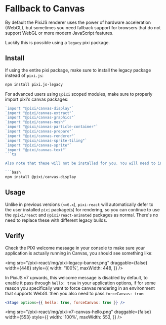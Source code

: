 # Fallback to Canvas

By default the PixiJS renderer uses the power of hardware acceleration (WebGL), but sometimes you need fallback support for
browsers that do not support WebGL or more modern JavaScript features.

Luckily this is possible using a `legacy` pixi package.

## Install

If using the entire pixi package, make sure to install the legacy package instead of `pixi.js`:

```bash
npm install pixi.js-legacy
```

For advanced users using `@pixi` scoped modules, make sure to properly import pixi's canvas packages:

```ts
`import "@pixi/canvas-display"`
`import "@pixi/canvas-extract"`
`import "@pixi/canvas-graphics"`
`import "@pixi/canvas-mesh"`
`import "@pixi/canvas-particle-container"`
`import "@pixi/canvas-prepare"`
`import "@pixi/canvas-renderer"`
`import "@pixi/canvas-sprite-tiling"`
`import "@pixi/canvas-sprite"`
`import "@pixi/canvas-text"`
```ts

Also note that these will not be installed for you. You will need to install them yourself

```bash
npm install @pixi/canvas-display
```

## Usage

Unlike in previous versions (`<=6.x`), `pixi-react` will automatically defer to the user installed `pixi` package(s) for
rendering, so you can continue to use the `@pixi/react` and `@pixi/react-animated` packages as normal. There's no need to
replace these with different legacy builds.

## Verify

Check the PIXI welcome message in your console to make sure your application is actually running in Canvas, you should see
something like:

<img
  src="/pixi-react/img/pixi-legacy-banner.png"
  draggable={false}
  width={448}
  style={{
    width: '100%',
    maxWidth: 448,
  }}
/>

In PixiJS v7 upwards, this welcome message is disabled by default, to enable it pass through `hello: true` in your
application options, if for some reason you specifically want to force canvas rendering in an environment that supports WebGL
then you also need to pass `forceCanvas: true`:

```jsx
<Stage options={{ hello: true, forceCanvas: true }} />
```

<img
  src="/pixi-react/img/pixi-v7-canvas-hello.png"
  draggable={false}
  width={553}
  style={{
    width: '100%',
    maxWidth: 553,
  }}
/>
